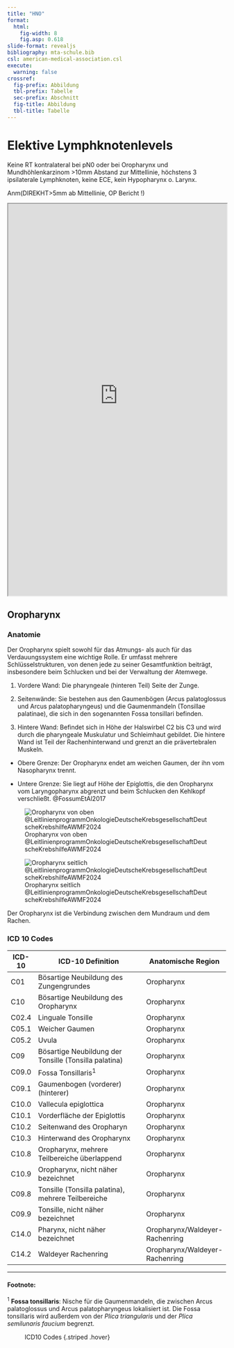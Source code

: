 ```yaml
---
title: "HNO"
format: 
  html: 
    fig-width: 8
    fig.asp: 0.618
slide-format: revealjs
bibliography: mta-schule.bib
csl: american-medical-association.csl
execute:
  warning: false
crossref: 
  fig-prefix: Abbildung
  tbl-prefix: Tabelle
  sec-prefix: Abschnitt
  fig-title: Abbildung
  tbl-title: Tabelle
---
```


# Elektive Lymphknotenlevels

Keine RT kontralateral bei pN0 oder bei Oropharynx und Mundhöhlenkarzinom >10mm Abstand zur Mittellinie, höchstens 3 ipsilaterale Lymphknoten, keine ECE, kein Hypopharynx o. Larynx.

Anm(DIREKHT>5mm ab Mittellinie, OP Bericht !)

<iframe src="https://znrrg8-jorge0luis-torres0cavazos.shinyapps.io/App_HNO_Lvls/" width="100%" height="900px"></iframe>

## Oropharynx

### Anatomie 

Der Oropharynx spielt sowohl für das Atmungs- als auch für das Verdauungssystem eine wichtige Rolle. Er umfasst mehrere Schlüsselstrukturen, von denen jede zu seiner Gesamtfunktion beiträgt, insbesondere beim Schlucken und bei der Verwaltung der Atemwege.

1. Vordere Wand: Die pharyngeale (hinteren Teil) Seite der Zunge.

2. Seitenwände: Sie bestehen aus den Gaumenbögen (Arcus palatoglossus und Arcus palatopharyngeus) und die Gaumenmandeln (Tonsillae palatinae), die sich in den sogenannten Fossa tonsillari befinden. 

3. Hintere Wand: Befindet sich in Höhe der Halswirbel C2 bis C3 und wird durch die pharyngeale Muskulatur und Schleimhaut gebildet. Die hintere Wand ist Teil der Rachenhinterwand und grenzt an die prävertebralen Muskeln.

- Obere Grenze: Der Oropharynx endet am weichen Gaumen, der ihn vom Nasopharynx trennt.

- Untere Grenze: Sie liegt auf Höhe der Epiglottis, die den Oropharynx vom Laryngopharynx abgrenzt und beim Schlucken den Kehlkopf verschließt. @FossumEtAl2017

::: {#fig-oropharynx layout-ncol=2}

![Oropharynx von oben @LeitlinienprogrammOnkologieDeutscheKrebsgesellschaftDeutscheKrebshilfeAWMF2024](Bilder/OropharynxICD10_oben.png){#fig-Oro_oben}

![Oropharynx seitlich @LeitlinienprogrammOnkologieDeutscheKrebsgesellschaftDeutscheKrebshilfeAWMF2024](Bilder/Oropharynx_ICD10.png){#fig-Oro_seite}

Der Oropharynx ist die Verbindung zwischen dem Mundraum und dem Rachen. 

:::


### ICD 10 Codes 

| **ICD-10** | **ICD-10 Definition**                                   | **Anatomische Region**                     |
|------------|---------------------------------------------------------|--------------------------------------------|
| C01        | Bösartige Neubildung des Zungengrundes                  | Oropharynx                                  |
| C10        | Bösartige Neubildung des Oropharynx                     | Oropharynx                                  |
| C02.4      | Linguale Tonsille                                       | Oropharynx                                  |
| C05.1      | Weicher Gaumen                                          | Oropharynx                                  |
| C05.2      | Uvula                                                   | Oropharynx                                  |
| C09        | Bösartige Neubildung der Tonsille (Tonsilla palatina)   | Oropharynx                                  |
| C09.0      | Fossa Tonsillaris<sup>1</sup>                           | Oropharynx                                  |
| C09.1      | Gaumenbogen (vorderer) (hinterer)                       | Oropharynx                                  |
| C10.0      | Vallecula epiglottica                                   | Oropharynx                                  |
| C10.1      | Vorderfläche der Epiglottis                             | Oropharynx                                  |
| C10.2      | Seitenwand des Oropharyn                                | Oropharynx                                  |
| C10.3      | Hinterwand des Oropharynx                               | Oropharynx                                  |
| C10.8      | Oropharynx, mehrere Teilbereiche überlappend            | Oropharynx                                  |
| C10.9      | Oropharynx, nicht näher bezeichnet                      | Oropharynx                                  |
| C09.8      | Tonsille (Tonsilla palatina), mehrere Teilbereiche      | Oropharynx                                  |
| C09.9      | Tonsille, nicht näher bezeichnet                        | Oropharynx                                  |
| C14.0      | Pharynx, nicht näher bezeichnet                         | Oropharynx/Waldeyer-Rachenring              |
| C14.2      | Waldeyer Rachenring                                     | Oropharynx/Waldeyer-Rachenring              |

---

#### Footnote:  
<sup>1</sup> **Fossa tonsillaris**: Nische für die Gaumenmandeln, die zwischen Arcus palatoglossus und Arcus palatopharyngeus lokalisiert ist. Die Fossa tonsillaris wird außerdem von der *Plica triangularis* und der *Plica semilunaris faucium* begrenzt.

: ICD10 Codes {.striped .hover}